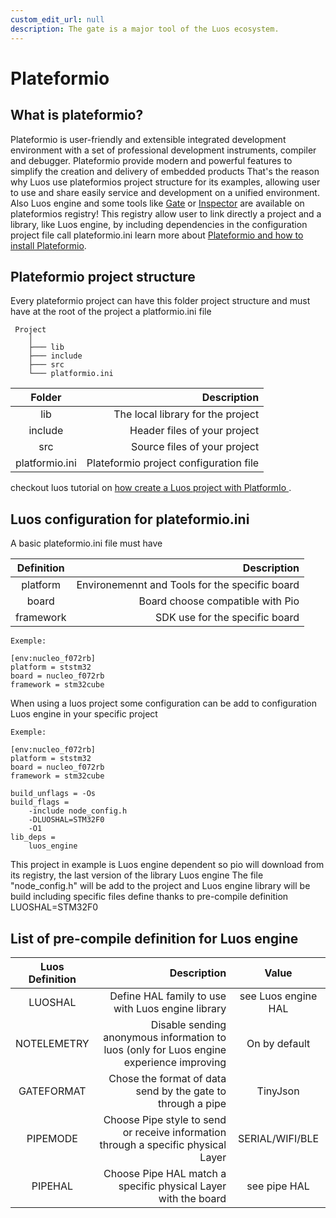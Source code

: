 ```yaml
---
custom_edit_url: null
description: The gate is a major tool of the Luos ecosystem.
---
```



# Plateformio

## What is plateformio?

Plateformio is user-friendly and extensible integrated development environment with a set of professional development instruments, compiler and debugger. Plateformio provide modern and powerful features to simplify the creation and delivery of embedded products
That's the reason why Luos use plateformios project structure for its examples, allowing user to use and share easily service and development on a unified environment. Also Luos engine and some tools like [Gate](/docs/tools/gate) or [Inspector](/docs/tools/inspector) are available on plateformios registry! This registry allow user to link directly a project and a library, like Luos engine, by including dependencies in the configuration project file call plateformio.ini
learn more about <a href="https://platformio.org" target="_blank">Plateformio and how to install Plateformio<IconExternalLink width="10"></IconExternalLink></a>.

## Plateformio project structure

Every plateformio project can have this folder project structure and must have at the root of the project a platformio.ini file

```AsciiDoc
 Project
    │
    ├─── lib
    ├─── include
    ├─── src
    └─── platformio.ini
```
|      Folder      |                 Description             |
| :--------------: |---------------------------------------: |
|       lib        |    The local library for the project    |
|     include      |      Header files of your project       |
|        src       |      Source files of your project       |
|  platformio.ini  |  Plateformio project configuration file |

checkout luos tutorial on <a href="https://www.luos.io/tutorials/pio" target="_blank">how create a Luos project with PlatformIo <IconExternalLink width="10"></IconExternalLink></a>.


## Luos configuration for plateformio.ini

A basic plateformio.ini file must have

|    Definition    |                   Description                  |
| :--------------: |----------------------------------------------: |
|     platform     | Environemennt and Tools for the specific board |
|       board      |       Board choose compatible with Pio         |
|    framework     |         SDK use for the specific board         |

```AsciiDoc
Exemple:

[env:nucleo_f072rb]
platform = ststm32
board = nucleo_f072rb
framework = stm32cube
```

When using a luos project some configuration can be add to configuration Luos engine in your specific project

```AsciiDoc
Exemple:

[env:nucleo_f072rb]
platform = ststm32
board = nucleo_f072rb
framework = stm32cube

build_unflags = -Os
build_flags =
    -include node_config.h
    -DLUOSHAL=STM32F0
    -O1
lib_deps =
    luos_engine
```

This project in example is Luos engine dependent so pio will download from its registry, the last version of the library Luos engine
The file "node_config.h" will be add to the project and Luos engine library will be build including specific files define thanks to pre-compile definition LUOSHAL=STM32F0

## List of pre-compile definition for Luos engine

|    Luos Definition    |                                        Description                                       |    Value    |
| :-------------------: |----------------------------------------------------------------------------------------: | :-------------------: |
|       LUOSHAL         |                      Define HAL family to use with Luos engine library                   |   see Luos engine HAL |
|     NOTELEMETRY       | Disable sending anonymous information to luos (only for Luos engine experience improving |     On by default     |
|      GATEFORMAT       |              Chose the format of data send by the gate to through a pipe                 |       TinyJson        |
|       PIPEMODE        |    Choose Pipe style to send or receive information through a specific physical Layer    |    SERIAL/WIFI/BLE    |
|       PIPEHAL         |                Choose Pipe HAL match a specific physical Layer with the board            |      see pipe HAL     |



